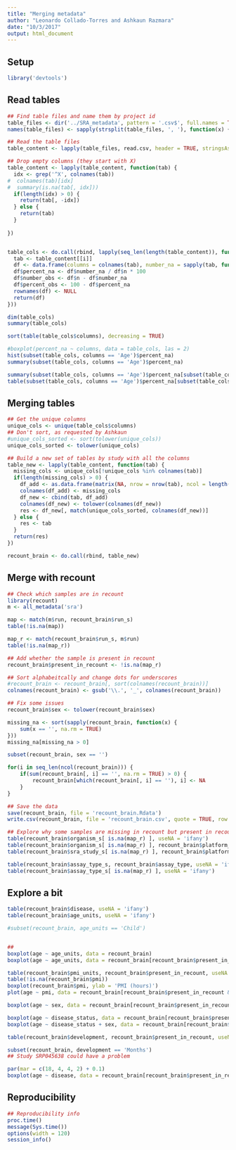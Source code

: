 ```yaml
---
title: "Merging metadata"
author: "Leonardo Collado-Torres and Ashkaun Razmara"
date: "10/3/2017"
output: html_document
---
```


## Setup

```r
library('devtools')
```


## Read tables

```r
## Find table files and name them by project id
table_files <- dir('../SRA_metadata', pattern = '.csv$', full.names = TRUE)
names(table_files) <- sapply(strsplit(table_files, ', '), function(x) { strsplit(x[2], '-Table')[[1]][1] })

## Read the table files
table_content <- lapply(table_files, read.csv, header = TRUE, stringsAsFactors = FALSE)

## Drop empty columns (they start with X)
table_content <- lapply(table_content, function(tab) {
  idx <- grep('^X', colnames(tab))
#  colnames(tab)[idx]
#  summary(is.na(tab[, idx]))
  if(length(idx) > 0) {
    return(tab[, -idx])
  } else {
    return(tab)
  }
  
})


table_cols <- do.call(rbind, lapply(seq_len(length(table_content)), function(i) {
  tab <- table_content[[i]]
  df <- data.frame(columns = colnames(tab), number_na = sapply(tab, function(var) { sum(is.na(var))}), n = nrow(tab), study = names(table_content)[i], stringsAsFactors = FALSE)
  df$percent_na <- df$number_na / df$n * 100
  df$number_obs <- df$n - df$number_na
  df$percent_obs <- 100 - df$percent_na
  rownames(df) <- NULL
  return(df)
}))

dim(table_cols)
summary(table_cols)

sort(table(table_cols$columns), decreasing = TRUE)

#boxplot(percent_na ~ columns, data = table_cols, las = 2)
hist(subset(table_cols, columns == 'Age')$percent_na)
summary(subset(table_cols, columns == 'Age')$percent_na)

summary(subset(table_cols, columns == 'Age')$percent_na[subset(table_cols, columns == 'Age')$percent_na != 100])
table(subset(table_cols, columns == 'Age')$percent_na[subset(table_cols, columns == 'Age')$percent_na != 100])
```


## Merging tables


```r
## Get the unique columns
unique_cols <- unique(table_cols$columns)
## Don't sort, as requested by Ashkaun
#unique_cols_sorted <- sort(tolower(unique_cols))
unique_cols_sorted <- tolower(unique_cols)

## Build a new set of tables by study with all the columns
table_new <- lapply(table_content, function(tab) {
  missing_cols <- unique_cols[!unique_cols %in% colnames(tab)]
  if(length(missing_cols) > 0) {
    df_add <- as.data.frame(matrix(NA, nrow = nrow(tab), ncol = length(missing_cols)))
    colnames(df_add) <- missing_cols
    df_new <- cbind(tab, df_add)
    colnames(df_new) <- tolower(colnames(df_new))
    res <- df_new[, match(unique_cols_sorted, colnames(df_new))]
  } else {
    res <- tab
  }
  return(res)
})

recount_brain <- do.call(rbind, table_new)
```

## Merge with recount

```r
## Check which samples are in recount
library(recount)
m <- all_metadata('sra')

map <- match(m$run, recount_brain$run_s)
table(!is.na(map))

map_r <- match(recount_brain$run_s, m$run)
table(!is.na(map_r))

## Add whether the sample is present in recount
recount_brain$present_in_recount <- !is.na(map_r)

## Sort alphabeitcally and change dots for underscores
#recount_brain <- recount_brain[, sort(colnames(recount_brain))]
colnames(recount_brain) <- gsub('\\.', '_', colnames(recount_brain))

## Fix some issues
recount_brain$sex <- tolower(recount_brain$sex)

missing_na <- sort(sapply(recount_brain, function(x) {
    sum(x == '', na.rm = TRUE)
}))
missing_na[missing_na > 0]

subset(recount_brain, sex == '')

for(i in seq_len(ncol(recount_brain))) {
    if(sum(recount_brain[, i] == '', na.rm = TRUE) > 0) {
        recount_brain[which(recount_brain[, i] == ''), i] <- NA
    }
}

## Save the data
save(recount_brain, file = 'recount_brain.Rdata')
write.csv(recount_brain, file = 'recount_brain.csv', quote = TRUE, row.names = FALSE)

## Explore why some samples are missing in recount but present in recount_brain
table(recount_brain$organism_s[ is.na(map_r) ], useNA = 'ifany')
table(recount_brain$organism_s[ is.na(map_r) ], recount_brain$platform_s[ is.na(map_r) ], useNA = 'ifany')
table(recount_brain$sra_study_s[ is.na(map_r) ], recount_brain$platform_s[ is.na(map_r) ], useNA = 'ifany')

table(recount_brain$assay_type_s, recount_brain$assay_type, useNA = 'ifany')
table(recount_brain$assay_type_s[ is.na(map_r) ], useNA = 'ifany')
```

## Explore a bit

```r
table(recount_brain$disease, useNA = 'ifany')
table(recount_brain$age_units, useNA = 'ifany')

#subset(recount_brain, age_units == 'Child')


##
boxplot(age ~ age_units, data = recount_brain)
boxplot(age ~ age_units, data = recount_brain[recount_brain$present_in_recount, ])

table(recount_brain$pmi_units, recount_brain$present_in_recount, useNA = 'ifany')
table(!is.na(recount_brain$pmi))
boxplot(recount_brain$pmi, ylab = 'PMI (hours)')
plot(age ~ pmi, data = recount_brain[recount_brain$present_in_recount & recount_brain$age_units == 'Years', ], ylab = 'Age (years)')

boxplot(age ~ sex, data = recount_brain[recount_brain$present_in_recount & recount_brain$age_units == 'Years', ], ylab = 'Age (years)')

boxplot(age ~ disease_status, data = recount_brain[recount_brain$present_in_recount & recount_brain$age_units == 'Years', ], ylab = 'Age (years)')
boxplot(age ~ disease_status + sex, data = recount_brain[recount_brain$present_in_recount & recount_brain$age_units == 'Years', ], ylab = 'Age (years)')

table(recount_brain$development, recount_brain$present_in_recount, useNA = 'ifany')

subset(recount_brain, development == 'Months')
## Study SRP045638 could have a problem

par(mar = c(18, 4, 4, 2) + 0.1)
boxplot(age ~ disease, data = recount_brain[recount_brain$present_in_recount & recount_brain$age_units == 'Years', ], las = 2, ylab = 'Age (years)')
```



## Reproducibility

```r
## Reproducibility info
proc.time()
message(Sys.time())
options(width = 120)
session_info()
```

